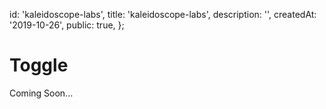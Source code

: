 
  id: 'kaleidoscope-labs',
  title: 'kaleidoscope-labs',
  description: '',
  createdAt: '2019-10-26',
  public: true,
};

# Toggle

Coming Soon...